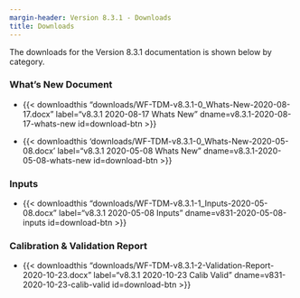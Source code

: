 ```yaml
---
margin-header: Version 8.3.1 - Downloads
title: Downloads
---
```


The downloads for the Version 8.3.1 documentation is shown below by category.

### What's New Document

 - {{< downloadthis "downloads/WF-TDM-v8.3.1-0_Whats-New-2020-08-17.docx"
label="v8.3.1 2020-08-17 Whats New" dname=v8.3.1-2020-08-17-whats-new id=download-btn >}}

 - {{< downloadthis 'downloads/WF-TDM-v8.3.1-0_Whats-New-2020-05-08.docx'
label="v8.3.1 2020-05-08 Whats New" dname=v8.3.1-2020-05-08-whats-new id=download-btn >}}

### Inputs

 - {{< downloadthis "downloads/WF-TDM-v8.3.1-1_Inputs-2020-05-08.docx"
label="v8.3.1 2020-05-08 Inputs" dname=v831-2020-05-08-inputs id=download-btn >}}

### Calibration & Validation Report

 - {{< downloadthis "downloads/WF-TDM-v8.3.1-2-Validation-Report-2020-10-23.docx"
label="v8.3.1 2020-10-23 Calib Valid" dname=v831-2020-10-23-calib-valid id=download-btn >}}

